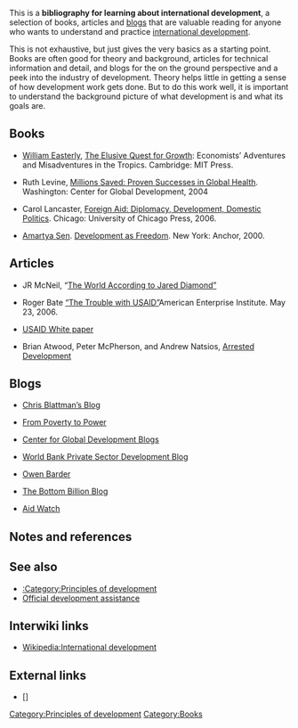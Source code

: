 This is a '''bibliography for learning about international development''', a selection of books, articles and [[blogs]] that are valuable reading for anyone who wants to understand and practice [[international development]].

This is not exhaustive, but just gives the very basics as a starting point. Books are often good for theory and background, articles for technical information and detail, and blogs for the on the ground perspective and a peek into the industry of development. Theory helps little in getting a sense of how development work gets done. But to do this work well, it is important to understand the background picture of what development is and what its goals are.

==Books==

* [[William Easterly]],  [[The Elusive Quest for Growth]]: Economists’ Adventures and Misadventures in the Tropics. Cambridge: MIT Press.

* Ruth Levine,  [[Millions Saved: Proven Successes in Global Health]].  Washington: Center for Global Development, 2004

* Carol Lancaster,  [[Foreign Aid: Diplomacy, Development, Domestic Politics]].  Chicago: University of Chicago Press, 2006.

* [[Amartya Sen]]. [[Development as Freedom]]. New York: Anchor, 2000.

==Articles==

* JR McNeil, “[http://www.historycooperative.org/journals/ht/34.2/mcneill.html The World According to Jared Diamond” ]

* Roger Bate [http://www.aei.org/include/pub_print.asp?pubID=24440 “The Trouble with USAID” ]American Enterprise Institute. May 23, 2006.

* [http://www.usaid.gov/policy/pdabz3221.pdf USAID White paper]

* Brian Atwood, Peter McPherson, and Andrew Natsios, [http://bloodandmilk.org/wp-includes/js/tinymce/plugins/paste/Arrested%20Development,%20http:/www.foreignaffairs.com/articles/64613/j-brian-atwood-m-peter-mcpherson-and-andrew-natsios/arrested-development Arrested Development ]

==Blogs==

* [http://chrisblattman.blogspot.com/ Chris Blattman’s Blog]

* [http://www.oxfam.org/en/policy/from_poverty_to_power From Poverty to Power]

* [http://www.cgdev.org/section/opinions/blogs/ Center for Global Development Blogs]

* [http://psdblog.worldbank.org/psdblog/ World Bank Private Sector Development Blog]

* [http://www.owen.org/blog Owen Barder]

* [http://bottombillion.com/ The Bottom Billion Blog]

* [http://blogs.nyu.edu/fas/dri/aidwatch/ Aid Watch]

== Notes and references ==
{{reflist}}

== See also ==

* [[:Category:Principles of development]]
* [[Official development assistance]]

== Interwiki links ==

* [[Wikipedia:International development]]

== External links ==
{{add links}}

* [] 

{{attrib bloodandmilk|url=http://bloodandmilk.org/?p=1315 }}

{{stub}}

[[Category:Principles of development]]
[[Category:Books]]